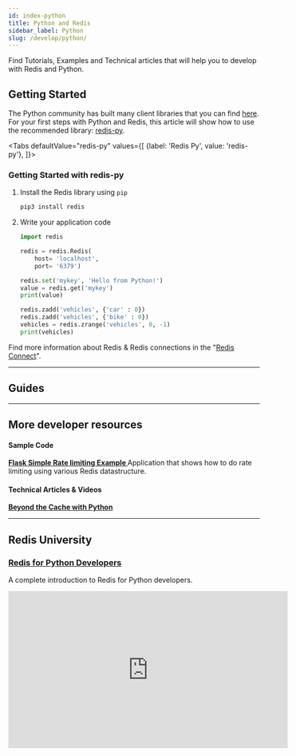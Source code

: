 ```yaml
---
id: index-python
title: Python and Redis
sidebar_label: Python
slug: /develop/python/
---
```



Find Tutorials, Examples and Technical articles that will help you to develop with Redis and Python.

## Getting Started

The Python community has built many client libraries that you can find [here](https://redis.io/clients#python).
For your first steps with Python and Redis, this article will show how to use the recommended library: [redis-py](https://github.com/andymccurdy/redis-py).



<Tabs
  defaultValue="redis-py"
  values={[
    {label: 'Redis Py', value: 'redis-py'},
  ]}>
  <TabItem value="redis-py">

### Getting Started with redis-py

1. Install the Redis library using `pip`

    ```bash
    pip3 install redis
    ```


3. Write your application code

    ```python
    import redis

    redis = redis.Redis(
        host= 'localhost',
        port= '6379')

    redis.set('mykey', 'Hello from Python!')
    value = redis.get('mykey') 
    print(value)

    redis.zadd('vehicles', {'car' : 0})
    redis.zadd('vehicles', {'bike' : 0})
    vehicles = redis.zrange('vehicles', 0, -1)
    print(vehicles)
    ```

Find more information about Redis & Redis connections in the "[Redis Connect](https://github.com/redis-developer/redis-connect/tree/master/python/redispy)".

  </TabItem>
</Tabs>
  
---

## Guides

<RedisCard 
    title="How to Use SSL/TLS With Redis Enterprise" 
    page="/guide/security/how-to-use-ssl-tls-with-redis-enterprise"
    />

---

## More developer resources

<div class="row">

<div class="col">

#### Sample Code

**[Flask Simple Rate limiting Example   ](https://github.com/redis-developer/basic-caching-demo-nodejs)**
Application that shows how to do rate limiting using various Redis datastructure.



</div>

<div class="col">

#### Technical Articles & Videos

**[Beyond the Cache with Python](https://redislabs.com/blog/beyond-the-cache-with-python/)**


</div>
</div>

  ---

## Redis University

### [Redis for Python Developers](https://university.redislabs.com/courses/ru102py/)

A complete introduction to Redis for Python developers.


<div class="text--center">
<iframe width="560" height="315" src="https://www.youtube.com/embed/BxRJRNt7Qwc" frameborder="0" allow="accelerometer; autoplay; clipboard-write; encrypted-media; gyroscope; picture-in-picture" allowfullscreen></iframe>
</div>

